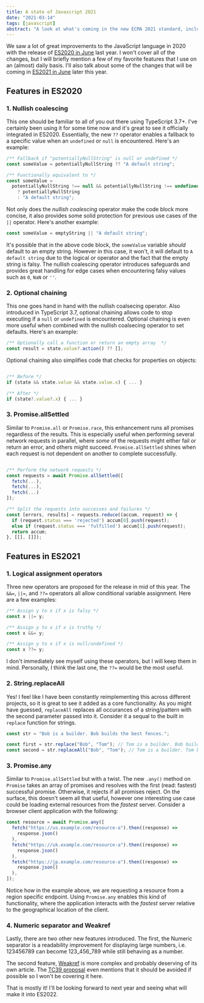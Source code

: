 ```yaml
---
title: A state of Javascript 2021
date: "2021-03-14"
tags: [javascript]
abstract: "A look at what's coming in the new ECMA 2021 standard, including features that have already been part of the TypeScript language for some time."
---
```


We saw a lot of great improvements to the JavaScript language in 2020 with the release
of [ES2020 in June](https://github.com/tc39/ecma262/releases/tag/es2020) last year. I won't cover
all of the changes, but I will briefly mention a few of my favorite features that I use on
an (almost) daily basis. I'll also talk about some of the changes that will be coming in
[ES2021 in June](https://github.com/tc39/ecma262/releases/tag/es2021-candidate-2021-03) later this year.

## Features in ES2020

### 1. Nullish coalescing

This one should be familiar to all of you out there using TypeScript 3.7+. I've certainly been using
it for some time now and it's great to see it officially integrated in ES2020. Essentially, the new `??`
operator enables a fallback to a specific value when an `undefined` or `null` is encountered. Here's an example:

```js
/** Fallback if "potentiallyNullString" is null or undefined */
const someValue = potentiallyNullString ?? "A default string";

/** Functionally equivalent to */
const someValue =
  potentiallyNullString !== null && potentiallyNullString !== undefined
    ? potentiallyNullString
    : "A default string";
```

Not only does the _nullish coalescing_ operator make the code block more concise, it also provides some
solid protection for previous use cases of the `||` operator. Here's another example:

```js
const someValue = emptyString || "A default string";
```

It's possible that in the above code block, the `someValue` variable _should_ default to an empty string.
However in this case, it won't, it will default to `A default string` due to the logical _or_ operator
and the fact that the empty string is falsy. The nullish coalescing operator introduces safeguards and
provides great handling for edge cases when encountering falsy values such as `0`, `NaN` or `''`.

### 2. Optional chaining

This one goes hand in hand with the nullish coalsecing operator. Also introduced in TypeScript 3.7,
optional chaining allows code to stop executing if a `null` or `undefined` is encountered. Optional chaining
is even more useful when combined with the nullish coalsecing operator to set defaults. Here's an example:

```js
/** Optionally call a function or return an empty array  */
const result = state.value?.action() ?? [];
```

Optional chaining also simplifies code that checks for properties on objects:

```js

/** Before */
if (state && state.value && state.value.x) { ... }

/** After */
if (state?.value?.x) { ... }
```

### 3. Promise.allSettled

Similar to `Promise.all` or `Promise.race`, this enhancement runs all promises regardless of the results.
This is especially useful when performing several network requests in parallel, where _some_ of the requests
might either fail or return an error, and others might succeed.
`Promise.allSettled` shines when each request is not dependent on another to complete successfully.

```js

/** Perform the network requests */
const requests = await Promise.allSettled([
  fetch(...),
  fetch(...),
  fetch(...)
]);

/** Split the requests into successes and failures */
const [errors, results] = requests.reduce((accum, request) => {
  if (request.status === 'rejected') accum[0].push(request);
  else if (request.status === 'fulfilled') accum[1].push(request);
  return accum;
}, [[], []]);
```

## Features in ES2021

### 1. Logical assignment operators

Three new operators are proposed for the release in mid of this year. The `&&=`, `||=`, and `??=`
operators all allow conditional variable assignment. Here are a few examples:

```js
/** Assign y to x if x is falsy */
const x ||= y;

/** Assign y to x if x is truthy */
const x &&= y;

/** Assign y to x if x is null/undefined */
const x ??= y;
```

I don't immediately see myself using these operators, but I will keep them in mind. Personally,
I think the last one, the `??=` would be the most useful.

### 2. String.replaceAll

Yes! I feel like I have been constantly reimplementing this across different projects, so it is great
to see it added as a core functionality. As you might have guessed, `replaceAll` replaces all
occurances of a string/pattern with the second parameter passed into it. Consider it a sequal to the
built in `replace` function for strings.

```js
const str = "Bob is a builder. Bob builds the best fences.";

const first = str.replace("Bob", "Tom"); // Tom is a builder. Bob builds the best fences.
const second = str.replaceAll("Bob", "Tom"); // Tom is a builder. Tom builds the best fences.
```

### 3. Promise.any

Similar to `Promise.allSettled` but with a twist. The new `.any()` method on `Promise` takes an array of
promises and resolves with the first (read: fastest) successful promise. Otherwise, it rejects if all promises reject.
On the surface, this doesn't seem all that useful, however one interesting use case could be loading external
resources from the _fastest_ server. Consider a browser client application with the following:

```js
const resource = await Promise.any([
  fetch("https://us.example.com/resource-a").then((response) =>
    response.json()
  ),
  fetch("https://uk.example.com/resource-a").then((response) =>
    response.json()
  ),
  fetch("https://jp.example.com/resource-a").then((response) =>
    response.json()
  ),
]);
```

Notice how in the example above, we are requesting a resource from a region specific endpoint. Using `Promise.any`
enables this kind of functionality, where the application interacts with the _fastest_ server relative to
the geographical location of the client.

### 4. Numeric separator and Weakref

Lastly, there are two other new features introduced. The first, the Numeric separator is a readability improvement
for displaying large numbers, i.e. 123456789 can become 123_456_789 while still behaving as a number.

The second feature, [Weakref](https://developer.mozilla.org/en-US/docs/Web/JavaScript/Reference/Global_Objects/WeakRef)
is more complex and probably deserving of its own article. The [TC39 proposal](https://github.com/tc39/proposal-weakrefs#a-note-of-caution)
even mentions that it should be avoided if possible so I won't be covering it here.

That is mostly it! I'll be looking forward to next year and seeing what will make it into ES2022.
